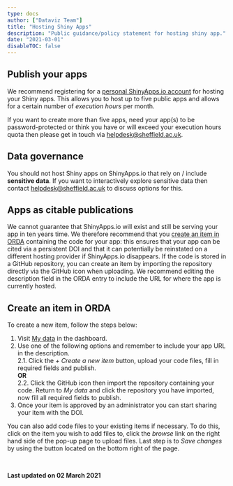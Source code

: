 ```yaml
---
type: docs
author: ["Dataviz Team"]
title: "Hosting Shiny Apps"
description: "Public guidance/policy statement for hosting shiny app."
date: "2021-03-01"
disableTOC: false
---
```



## Publish your apps
We recommend registering for a [personal ShinyApps.io account](https://www.shinyapps.io/) for hosting your Shiny apps. This allows you to host up to five public apps and allows for a certain number of *execution hours* per month.

If you want to create more than five apps, need your app(s) to be password-protected or think you have or will exceed your execution hours quota then please get in touch via helpdesk@sheffield.ac.uk.  
  

## Data governance  
You should not host Shiny apps on ShinyApps.io that rely on / include **sensitive data**.  If you want to interactively explore sensitive data then contact helpdesk@sheffield.ac.uk to discuss options for this.  

## Apps as citable publications  
We cannot guarantee that ShinyApps.io will exist and still be serving your app in ten years time. We therefore recommend that you <a anchor href="#create-an-item-in-orda">create an item in ORDA</a> containing the code for your app: this ensures that your app can be cited via a persistent DOI and that it can potentially be reinstated on a different hosting provider if ShinyApps.io disappears. If the code is stored in a GitHub repository, you can create an item by importing the repository directly via the GitHub icon when uploading. We recommend editing the description field in the ORDA entry to include the URL for where the app is currently hosted.  


## Create an item in ORDA
To create a new item, follow the steps below:  
1. Visit <a href="https://figshare.shef.ac.uk/account/home" target="_blank" rel="noreferrer noopener">My data</a> in the dashboard.
2. Use one of the following options and remember to include your app URL in the description.    
  2.1. Click the *+ Create a new item* button, upload your code files, fill in required fields and publish.  
**OR**  
  2.2. Click the GitHub icon then import the repository containing your code. Return to *My data* and click the repository you have imported, now fill all required fields to publish.  
3. Once your item is approved by an administrator you can start sharing your item with the DOI.  
  
You can also add code files to your existing items if necessary. To do this, click on the item you wish to add files to, click the *browse* link on the right hand side of the pop-up page to upload files. Last step is to *Save changes* by using the button located on the bottom right of the page.  


<br/>  
  


**Last updated on 02 March 2021**  

